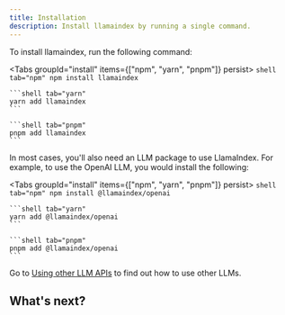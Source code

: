```yaml
---
title: Installation
description: Install llamaindex by running a single command.
---
```



To install llamaindex, run the following command:

<Tabs groupId="install" items={["npm", "yarn", "pnpm"]} persist>
	```shell tab="npm"
	npm install llamaindex
	```

	```shell tab="yarn"
	yarn add llamaindex
	```

	```shell tab="pnpm"
	pnpm add llamaindex
	```
</Tabs>

In most cases, you'll also need an LLM package to use LlamaIndex. For example, to use the OpenAI LLM, you would install the following:

<Tabs groupId="install" items={["npm", "yarn", "pnpm"]} persist>
	```shell tab="npm"
	npm install @llamaindex/openai
	```

	```shell tab="yarn"
	yarn add @llamaindex/openai
	```

	```shell tab="pnpm"
	pnpm add @llamaindex/openai
	```
</Tabs>

Go to [Using other LLM APIs](/docs/llamaindex/examples/other_llms) to find out how to use other LLMs.


## What's next?

<Cards>
	<Card
		title="I want to try LlamaIndex.TS"
		description="Learn how to use LlamaIndex.TS with different JS runtime and frameworks."
		href="/docs/llamaindex/getting_started/setup"
	/>
	<Card
		title="Show me code examples"
		description="Explore code examples using LlamaIndex.TS."
		href="https://stackblitz.com/github/run-llama/LlamaIndexTS/tree/main/examples?file=README.md"
	/>
</Cards>
